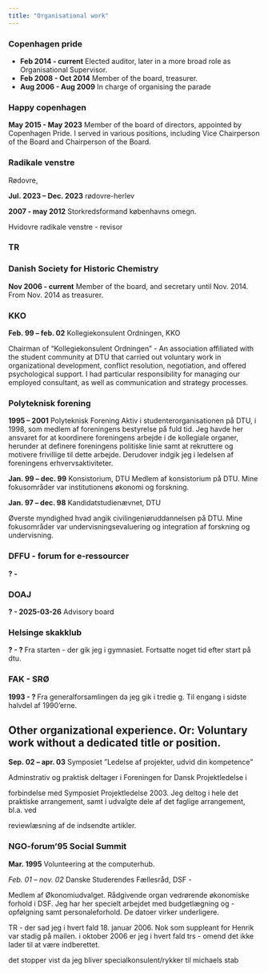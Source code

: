 ```yaml
---
title: "Organisational work"
---
```



### Copenhagen pride 
- **Feb 2014 - current** Elected auditor, later in a more broad role as 
Organisational Supervisor.
- **Feb 2008 - Oct 2014** Member of the board, treasurer. 
- **Aug 2006 - Aug 2009** In charge of organising the parade

### Happy copenhagen 
**May 2015 - May 2023** Member of the board of directors, appointed by 
Copenhagen Pride. I served in various positions, including Vice Chairperson 
of the Board and Chairperson of the Board.


### Radikale venstre
Rødovre, 

**Jul. 2023 -- Dec. 2023** rødovre-herlev

**2007 - may 2012** Storkredsformand københavns omegn.



Hvidovre radikale venstre - revisor

### TR

### Danish Society for Historic Chemistry
**Nov 2006 - current** Member of the board, and secretary until Nov. 2014. From
Nov. 2014 as treasurer.

### KKO
**Feb. 99 – feb. 02** Kollegiekonsulent Ordningen, KKO

Chairman of "Kollegiekonsulent Ordningen" - An association affiliated with the 
student community at DTU that carried out voluntary work in organizational 
development, conflict resolution, negotiation, and offered psychological support. 
I had particular responsibility for managing our employed consultant, as well 
as communication and strategy processes.

### Polyteknisk forening
**1995 – 2001** Polyteknisk Forening
Aktiv i studenterorganisationen på DTU, i 1998, som medlem af foreningens
bestyrelse på fuld tid. Jeg havde her ansvaret for at koordinere foreningens
arbejde i de kollegiale organer, herunder at definere foreningens politiske linie
samt at rekruttere og motivere frivillige til dette arbejde. Derudover indgik jeg
i ledelsen af foreningens erhvervsaktiviteter.

**Jan. 99 – dec. 99** Konsistorium, DTU
Medlem af konsistorium på DTU. Mine fokusområder var institutionens økonomi og forskning.


**Jan. 97 – dec. 98** Kandidatstudienævnet, DTU

Øverste myndighed hvad angik civilingeniøruddannelsen på DTU. Mine fokusområder var undervisningsevaluering og integration af forskning og undervisning.


### DFFU - forum for e-ressourcer
**? - **

### DOAJ
**? - 2025-03-26** Advisory board 

### Helsinge skakklub
**? - ? **
Fra starten - der gik jeg i gymnasiet. Fortsatte noget tid efter start på dtu.

### FAK - SRØ
**1993 - ? ** Fra generalforsamlingen da jeg gik i tredie g.
Til engang i sidste halvdel af 1990'erne.

## Other organizational experience. Or: Voluntary work without a dedicated title or position.

**Sep. 02 – apr. 03** Symposiet ”Ledelse af projekter, udvid din kompetence”

Adminstrativ og praktisk deltager i Foreningen for Dansk Projektledelse i

forbindelse med Symposiet Projektledelse 2003. Jeg deltog i hele det praktiske arrangement, samt i udvalgte dele af det faglige arrangement, bl.a. ved

reviewlæsning af de indsendte artikler.

### NGO-forum'95 Social Summit
**Mar. 1995** Volunteering at the computerhub.


*Feb. 01 – nov. 02* Danske Studerendes Fællesråd, DSF - 

Medlem af Økonomiudvalget. Rådgivende organ vedrørende økonomiske
forhold i DSF. Jeg har her specielt arbejdet med budgetlægning og -opfølgning
samt personaleforhold. De datoer virker underligere.


TR - der sad jeg i hvert fald 18. januar 2006. Nok som suppleant for Henrik var stadig på mailen.
i oktober 2006 er jeg i hvert fald trs - omend det ikke lader til at være indberettet.


det stopper vist da jeg bliver specialkonsulent/rykker til michaels stab


